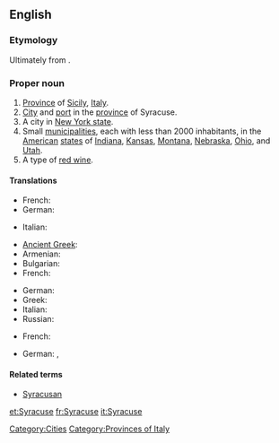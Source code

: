 ==English==
{{wikipedia}}

===Etymology===
Ultimately from {{etyl|grc}} {{term|Συρακοῦσαι||tr=Surakousai|lang=grc}}.

===Proper noun===
{{en-proper noun}}

# [[province|Province]] of [[Sicily]], [[Italy]].
# [[city|City]] and [[port]] in the [[province]] of Syracuse.
# A city in [[New York|New York state]].
# Small [[municipality|municipalities]], each with less than 2000 inhabitants, in the [[United States|American]] [[state]]s of [[Indiana]], [[Kansas]], [[Montana]], [[Nebraska]], [[Ohio]], and [[Utah]].
# A type of [[red wine]].

====Translations====
{{trans-top|province Sicily}}
* French: {{t+|fr|Syracuse}}
* German: {{t|de|Syrakus}}
{{trans-mid}}
* Italian: {{t+|it|Siracusa}}
{{trans-bottom}}
{{trans-top|city and port in the province of Syracuse}}
* [[Ancient Greek]]: {{tø|grc|Συρακοῦσαι|f|p|tr=Surakousai|sc=polytonic}}
* Armenian: {{t-|hy|Սիրակուզա|tr=Sirakuza}}
* Bulgarian: {{t|bg|Сиракуза}}
* French: {{t+|fr|Syracuse}}
{{trans-mid}}
* German: {{t|de|Syrakus}}
* Greek: {{t|el|Συρακούσες|tr=Syrakouses}}
* Italian: {{t+|it|Siracusa}}
* Russian: {{t|ru|Сиракузы|p|tr=Sirakúzy}}
{{trans-bottom}}
{{trans-top|city in New York state}}
* French: {{t+|fr|Syracuse}}
{{trans-mid}}
* German: {{t-|de|Syracuse}}, {{t|de|Syrakus}}
{{trans-bottom}}

====Related terms====
*[[Syracusan]]

[[Category:Cities]]
[[Category:Provinces of Italy]] 

[[et:Syracuse]]
[[fr:Syracuse]]
[[it:Syracuse]]